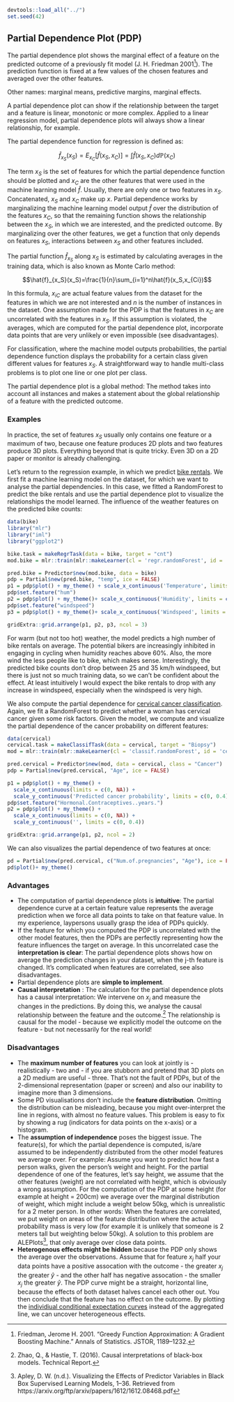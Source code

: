 ```r
devtools::load_all("../")
set.seed(42)
```


## Partial Dependence Plot (PDP) {#pdp}
The partial dependence plot shows the marginal effect of a feature on the predicted outcome of a previously fit model (J. H. Friedman 2001[^Friedman2001]). 
The prediction function is fixed at a few values of the chosen features and averaged over the other features.


Other names: marginal means, predictive margins, marginal effects.


A partial dependence plot can show if the relationship between the target and a feature is linear, monotonic or more complex.
Applied to a linear regression model, partial dependence plots will always show a linear relationship, for example.

The partial dependence function for regression is defined as:

$$\hat{f}_{x_S}(x_S)=E_{x_C}\left[\hat{f}(x_S,x_C)\right]=\int\hat{f}(x_S,x_C)d\mathbb{P}(x_C)$$

The term $x_S$ is the set of features for which the partial dependence function should be plotted and $x_C$ are the other features that were used in the machine learning model $\hat{f}$.
Usually, there are only one or two features in $x_S$.
Concatenated, $x_S$ and $x_C$ make up $x$.
Partial dependence works by marginalizing the machine learning model output $\hat{f}$ over the distribution of the features $x_C$, so that the remaining function shows the relationship between the $x_S$, in which we are interested, and the predicted outcome.
By marginalizing over the other features, we get a function that only depends on features $x_S$, interactions between $x_S$ and other features included.

The partial function $\hat{f}_{x_S}$ along $x_S$ is estimated by calculating averages in the training data, which is also known as Monte Carlo method:

$$\hat{f}_{x_S}(x_S)=\frac{1}{n}\sum_{i=1}^n\hat{f}(x_S,x_{Ci})$$

In this formula, $x_{iC}$ are actual feature values from the dataset for the features in which we are not interested and $n$ is the number of instances in the dataset.
One assumption made for the PDP is that the features in $x_C$ are uncorrelated with the features in $x_S$. 
If this assumption is violated, the averages, which are computed for the partial dependence plot, incorporate data points that are very unlikely or even impossible (see disadvantages).

For classification, where the machine model outputs probabilities, the partial dependence function displays the probability for a certain class given different values for features $x_S$.
A straightforward way to handle multi-class problems is to plot one line or one plot per class.


The partial dependence plot is a global method:
The method takes into account all instances and makes a statement about the global relationship of a feature with the predicted outcome.


### Examples
In practice, the set of features $x_S$ usually only contains one feature or a maximum of two, because one feature produces 2D plots and two features produce 3D plots.
Everything beyond that is quite tricky.
Even 3D on a 2D paper or monitor is already challenging.

Let's return to the regression example, in which we predict [bike rentals](#bike-data).
We first fit a machine learning model on the dataset, for which we want to analyse the partial dependencies.
In this case, we fitted a RandomForest to predict the bike rentals and use the partial dependence plot to visualize the relationships the model learned.
The influence of the weather features on the predicted bike counts:

```r
data(bike)
library("mlr")
library("iml")
library("ggplot2")

bike.task = makeRegrTask(data = bike, target = "cnt")
mod.bike = mlr::train(mlr::makeLearner(cl = 'regr.randomForest', id = 'bike-rf'), bike.task)

pred.bike = Predictor$new(mod.bike, data = bike)
pdp = Partial$new(pred.bike, "temp", ice = FALSE) 
p1 = pdp$plot() + my_theme() + scale_x_continuous('Temperature', limits = c(0, NA)) + scale_y_continuous('Predicted number of bike rentals', limits = c(0, 5500))
pdp$set.feature("hum")
p2 = pdp$plot() + my_theme()+ scale_x_continuous('Humidity', limits = c(0, NA)) + scale_y_continuous('', limits = c(0, 5500))
pdp$set.feature("windspeed")
p3 = pdp$plot() + my_theme()+ scale_x_continuous('Windspeed', limits = c(0, NA)) + scale_y_continuous('', limits = c(0, 5500))

gridExtra::grid.arrange(p1, p2, p3, ncol = 3)
```

For warm (but not too hot) weather, the model predicts a high number of bike rentals on average.
The potential bikers are increasingly inhibited in engaging in cycling when humidity reaches above 60%.
Also, the more wind the less people like to bike, which makes sense.
Interestingly, the predicted bike counts don't drop between 25 and 35 km/h windspeed, but there is just not so much training data, so we can't be confident about the effect.
At least intuitively I would expect the bike rentals to drop with any increase in windspeed, especially when the windspeed is very high.

We also compute the partial dependence for [cervical cancer classification](#cervical).
Again, we fit a RandomForest to predict whether a woman has cervical cancer given some risk factors. 
Given the model, we compute and visualize the partial dependence of the cancer probability on different features: 

```r
data(cervical)
cervical.task = makeClassifTask(data = cervical, target = "Biopsy")
mod = mlr::train(mlr::makeLearner(cl = 'classif.randomForest', id = 'cervical-rf', predict.type = 'prob'), cervical.task)

pred.cervical = Predictor$new(mod, data = cervical, class = "Cancer")
pdp = Partial$new(pred.cervical, "Age", ice = FALSE) 

p1 = pdp$plot() + my_theme() + 
  scale_x_continuous(limits = c(0, NA)) + 
  scale_y_continuous('Predicted cancer probability', limits = c(0, 0.4))
pdp$set.feature("Hormonal.Contraceptives..years.")
p2 = pdp$plot() + my_theme() + 
  scale_x_continuous(limits = c(0, NA)) + 
  scale_y_continuous('', limits = c(0, 0.4))

gridExtra::grid.arrange(p1, p2, ncol = 2)
```


We can also visualizes the partial dependence of two features at once:

```r
pd = Partial$new(pred.cervical, c("Num.of.pregnancies", "Age"), ice = FALSE) 
pd$plot()+ my_theme() 
```



### Advantages 
- The computation of partial dependence plots is **intuitive**: 
The partial dependence curve at a certain feature value represents the average prediction when we force all data points to take on that feature value. 
In my experience, laypersons usually grasp the idea of PDPs quickly.
- If the feature for which you computed the PDP is uncorrelated with the other model features, then the PDPs are perfectly representing how the feature influences the target on average.
In this uncorrelated case the **interpretation is clear**: 
The partial dependence plots shows how on average the prediction changes in your dataset, when the j-th feature is changed. 
It's complicated when features are correlated, see also disadvantages.
- Partial dependence plots are **simple to implement**.
- **Causal interpretation** : The calculation for the partial dependence plots has a causal interpretation: 
We intervene on $x_j$ and measure the changes in the predictions. 
By doing this, we analyse the causal relationship between the feature and the outcome.[^pdpCausal]
The relationship is causal for the model - because we explicitly model the outcome on the feature - but not necessarily for the real world!


### Disadvantages
- The **maximum number of features** you can look at jointly is - realistically - two and - if you are stubborn and pretend that 3D plots on a 2D medium are useful - three.
That's not the fault of PDPs, but of the 2-dimensional representation (paper or screen) and also our inability to imagine more than 3 dimensions.
- Some PD visualisations don't include the **feature distribution**. 
Omitting the distribution can be misleading, because you might over-interpret the line in regions, with almost no feature values.
This problem is easy to fix by showing a rug (indicators for data points on the x-axis) or a histogram.
- The **assumption of independence** poses the biggest issue. 
The feature(s), for which the partial dependence is computed, is/are assumed to be independently distributed from the other model features we average over.
For example: Assume you want to predict how fast a person walks, given the person's weight and height. 
For the partial dependence of one of the features, let's say height, we assume that the other features (weight) are not correlated with height, which is obviously a wrong assumption. 
For the computation of the PDP at some height (for example at height = 200cm) we average over the marginal distribution of weight, which might include a weight below 50kg, which is unrealistic for a 2 meter person. 
In other words: When the features are correlated, we put weight on areas of the feature distribution where the actual probability mass is very low (for example it is unlikely that someone is 2 meters tall but weighting below 50kg).
A solution to this problem are ALEPlots[^ALE], that only average over close data points. 
- **Heterogenous effects might be hidden** because the PDP only shows the average over the observations. 
Assume that for feature $x_j$ half your data points have a positive assocation with the outcome - the greater $x_j$ the greater $\hat{y}$ - and the other half has negative assocation - the smaller $x_j$ the greater $\hat{y}$.
The PDP curve might be a straight, horizontal line, because the effects of both dataset halves cancel each other out. 
You then conclude that the feature has no effect on the outcome. 
By plotting the [individiual conditional expectation curves](#ice) instead of the aggregated line, we can uncover heterogeneous effects.


[^ALE]: Apley, D. W. (n.d.). Visualizing the Effects of Predictor Variables in Black Box Supervised Learning Models, 1–36. Retrieved from https://arxiv.org/ftp/arxiv/papers/1612/1612.08468.pdf



[^Friedman2001]: Friedman, Jerome H. 2001. "Greedy Function Approximation: A Gradient Boosting Machine." Annals of Statistics. JSTOR, 1189–1232.

[^pdpCausal]: Zhao, Q., & Hastie, T. (2016). Causal interpretations of black-box models. Technical Report.